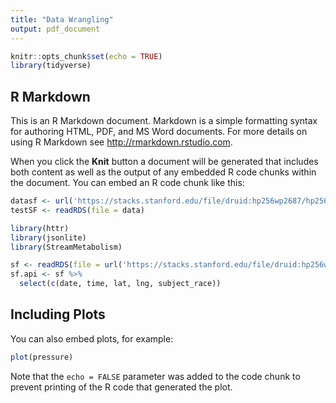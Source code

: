 ```yaml
---
title: "Data Wrangling"
output: pdf_document
---
```


```r
knitr::opts_chunk$set(echo = TRUE)
library(tidyverse)
```

## R Markdown

This is an R Markdown document. Markdown is a simple formatting syntax for authoring HTML, PDF, and MS Word documents. For more details on using R Markdown see <http://rmarkdown.rstudio.com>.

When you click the **Knit** button a document will be generated that includes both content as well as the output of any embedded R code chunks within the document. You can embed an R code chunk like this:

```r
datasf <- url('https://stacks.stanford.edu/file/druid:hp256wp2687/hp256wp2687_ca_san_francisco_2019_08_13.rds')
testSF <- readRDS(file = data)
```
```r
library(httr)
library(jsonlite)
library(StreamMetabolism)

```

```r
sf <- readRDS(file = url('https://stacks.stanford.edu/file/druid:hp256wp2687/hp256wp2687_ca_san_francisco_2019_08_13.rds'))
sf.api <- sf %>%
  select(c(date, time, lat, lng, subject_race))

```

## Including Plots

You can also embed plots, for example:

```r
plot(pressure)
```

Note that the `echo = FALSE` parameter was added to the code chunk to prevent printing of the R code that generated the plot.
